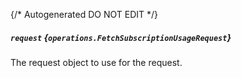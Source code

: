 {/* Autogenerated DO NOT EDIT  */}

##### `request` *{`operations.FetchSubscriptionUsageRequest`}*
The request object to use for the request.
<Collapsible>
    <FetchSubscriptionUsageRequest/>
</Collapsible>


